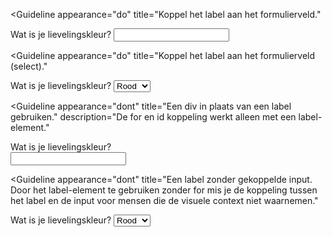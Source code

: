 <!-- @license CC0-1.0 -->


<Guideline
  appearance="do"
  title="Koppel het label aan het formulierveld."
>
  <Canvas language="html">
    <label for="kleur3">Wat is je lievelingskleur?</label>
    <input type="text" id="kleur3" name="lievelingskleur" />
  </Canvas>
</Guideline>

<Guideline
  appearance="do"
  title="Koppel het label aan het formulierveld (select)."
>
  <Canvas language="html">
    <label for="kleur4">Wat is je lievelingskleur?</label>
    <select id="kleur4" name="lievelingskleur">
      <option>Rood</option>
      <option>Blauw</option>
      <option>Wit</option>
    </select>
  </Canvas>
</Guideline>

<Guideline
  appearance="dont"
  title="Een div in plaats van een label gebruiken."
  description="De for en id koppeling werkt alleen met een label-element."
>
  <Canvas language="html">
    <div for="kleur5">Wat is je lievelingskleur?</div>
    <input type="text" id="kleur5" name="lievelingskleur" />
  </Canvas>
</Guideline>

<Guideline
  appearance="dont"
  title="Een label zonder gekoppelde input. Door het label-element te gebruiken zonder for mis je de koppeling tussen het label en de input voor mensen die de visuele context niet waarnemen."
>
  <Canvas language="html">
    <label>Wat is je lievelingskleur?</label>
    <select name="lievelingskleur">
      <option>Rood</option>
      <option>Blauw</option>
      <option>Wit</option>
    </select>
  </Canvas>
</Guideline>
